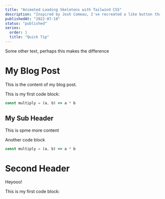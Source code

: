 ```yaml
---
title: "Animated Loading Skeletons with Tailwind CSS"
description: "Inspired by Josh Comeau, I've recreated a like button that delightfully animates and persists state to a database."
publishedAt: "2022-07-18"
status: "published"
series:
  order: 1
  title: "Quick Tip"
---
```


Some other text, perhaps this makes the difference

# My Blog Post

This is the content of my blog post.

This is my first code block:
 
```js
const multiply = (a, b) => a * b
```

## My Sub Header

This is spme more content

Another code block
 
```js
const multiply = (a, b) => a * b
```

# Second Header

Heyooo!

This is my first code block: